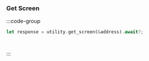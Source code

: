 ### Get Screen

:::code-group

```rust [Rust]
let response = utility.get_screen(&address).await?;
```

```python [Python]

```

```typescript [TypeScript]

```

:::


